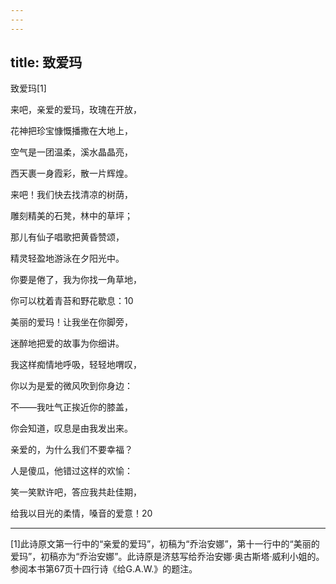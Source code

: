 ```yaml
---
---
---
```

title: 致爱玛
---



致爱玛[1]


来吧，亲爱的爱玛，玫瑰在开放，

花神把珍宝慷慨播撒在大地上，

空气是一团温柔，溪水晶晶亮，

西天裹一身霞彩，散一片辉煌。





来吧！我们快去找清凉的树荫，

雕刻精美的石凳，林中的草坪；

那儿有仙子唱歌把黄昏赞颂，

精灵轻盈地游泳在夕阳光中。





你要是倦了，我为你找一角草地，

你可以枕着青苔和野花歇息：10

美丽的爱玛！让我坐在你脚旁，

迷醉地把爱的故事为你细讲。





我这样痴情地呼吸，轻轻地喟叹，

你以为是爱的微风吹到你身边：

不——我吐气正挨近你的膝盖，

你会知道，叹息是由我发出来。





亲爱的，为什么我们不要幸福？

人是傻瓜，他错过这样的欢愉：

笑一笑默许吧，答应我共赴佳期，

给我以目光的柔情，嗓音的爱意！20



* * *



[1]此诗原文第一行中的“亲爱的爱玛”，初稿为“乔治安娜”，第十一行中的“美丽的爱玛”，初稿亦为“乔治安娜”。此诗原是济慈写给乔治安娜·奥古斯塔·威利小姐的。参阅本书第67页十四行诗《给G.A.W.》的题注。